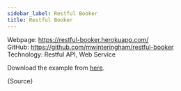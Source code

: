 ```yaml
---
sidebar_label: Restful Booker
title: Restful Booker
---
```


Webpage: https://restful-booker.herokuapp.com/  
GitHub: https://github.com/mwinteringham/restful-booker  
Technology: Restful API, Web Service  


Download the example from [here](/code-examples/requests/restful_booker.robot).

<CodeBlock language="robotframework">{Source}</CodeBlock>
